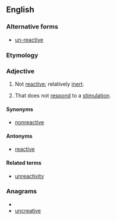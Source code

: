 ==English==

===Alternative forms===
*[[un-reactive]]

===Etymology===
{{prefix|un|reactive}}

===Adjective===
{{en-adj}}

# {{chemistry}} Not [[reactive]]; relatively [[inert]].
# {{psychology}} That does not [[respond]] to a [[stimulation]].

====Synonyms====
* [[nonreactive]]

====Antonyms====
* [[reactive]]

====Related terms====
* [[unreactivity]]

===Anagrams===
* {{alphagram|aceeinrtuv}}
* [[uncreative#English|uncreative]]